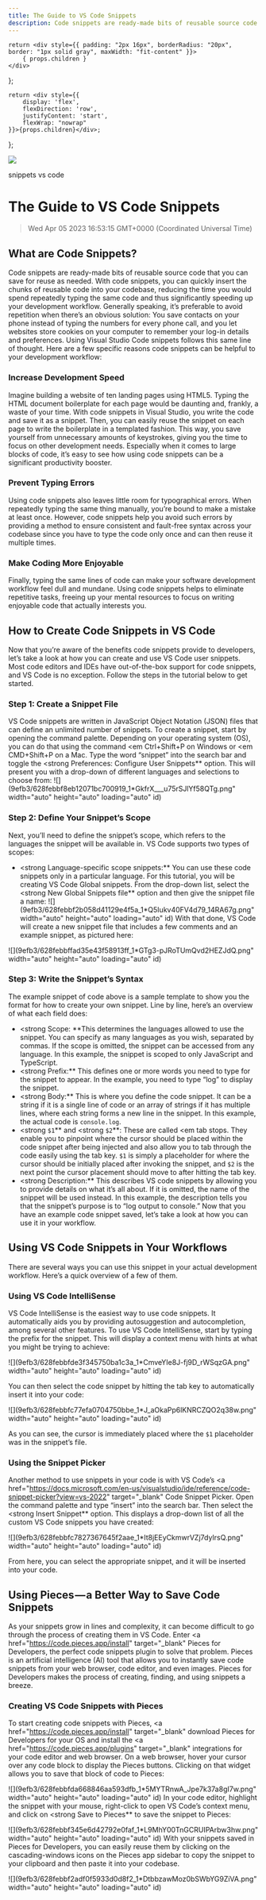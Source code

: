 ```yaml
---
title: The Guide to VS Code Snippets
description: Code snippets are ready-made bits of reusable source code that you can save for reuse as needed. With code snippets, you can quickly insert the chunks of reusable code into your codebase, reducing the time you would spend repeatedly typing the same code and thus significantly speeding up your development workflow.
---
```


    return <div style={{ padding: "2px 16px", borderRadius: "20px", border: "1px solid gray", maxWidth: "fit-content" }}>
        { props.children }
    </div>
};

    return <div style={{
        display: 'flex',
        flexDirection: 'row',
        justifyContent: 'start',
        flexWrap: "nowrap"
    }}>{props.children}</div>;

};

<link rel="canonical" href="https://code.pieces.app/blog/vs-code-snippets-guide" />

![](https://uploads-ssl.webflow.com/6143afec68f555387049efb3/62f2b12ad6406574f8e71f83_vscode-head.jpg)

<GridFlexRow><Tag>snippets</Tag> <Tag>vs code</Tag></GridFlexRow>

# The Guide to VS Code Snippets
> Wed Apr 05 2023 16:53:15 GMT+0000 (Coordinated Universal Time)

## What are Code Snippets?
Code snippets are ready-made bits of reusable source code that you can save for reuse as needed. With code snippets, you can quickly insert the chunks of reusable code into your codebase, reducing the time you would spend repeatedly typing the same code and thus significantly speeding up your development workflow.
Generally speaking, it’s preferable to avoid repetition when there’s an obvious solution: You save contacts on your phone instead of typing the numbers for every phone call, and you let websites store cookies on your computer to remember your log-in details and preferences. Using Visual Studio Code snippets follows this same line of thought.
Here are a few specific reasons code snippets can be helpful to your development workflow:

### Increase Development Speed
Imagine building a website of ten landing pages using HTML5. Typing the HTML document boilerplate for each page would be daunting and, frankly, a waste of your time.
With code snippets in Visual Studio, you write the code and save it as a snippet. Then, you can easily reuse the snippet on each page to write the boilerplate in a templated fashion.
This way, you save yourself from unnecessary amounts of keystrokes, giving you the time to focus on other development needs. Especially when it comes to large blocks of code, it’s easy to see how using code snippets can be a significant productivity booster.

### Prevent Typing Errors
Using code snippets also leaves little room for typographical errors. When repeatedly typing the same thing manually, you’re bound to make a mistake at least once. However, code snippets help you avoid such errors by providing a method to ensure consistent and fault-free syntax across your codebase since you have to type the code only once and can then reuse it multiple times.

### Make Coding More Enjoyable
Finally, typing the same lines of code can make your software development workflow feel dull and mundane. Using code snippets helps to eliminate repetitive tasks, freeing up your mental resources to focus on writing enjoyable code that actually interests you.

## How to Create Code Snippets in VS Code
Now that you’re aware of the benefits code snippets provide to developers, let’s take a look at how you can create and use VS Code user snippets.
Most code editors and IDEs have out-of-the-box support for code snippets, and VS Code is no exception. Follow the steps in the tutorial below to get started.

### Step 1: Create a Snippet File
VS Code snippets are written in JavaScript Object Notation (JSON) files that can define an unlimited number of snippets. To create a snippet, start by opening the command palette. Depending on your operating system (OS), you can do that using the command <em Ctrl+Shift+P on Windows or <em CMD+Shift+P on a Mac. Type the word “snippet” into the search bar and toggle the <strong Preferences: Configure User Snippets** option.
This will present you with a drop-down of different languages and selections to choose from:
![](9efb3/628febbf8eb12071bc700919_1*GkfrX___u75rSJlYf58QTg.png" width="auto" height="auto" loading="auto" id)

### Step 2: Define Your Snippet’s Scope
Next, you’ll need to define the snippet’s scope, which refers to the languages the snippet will be available in. VS Code supports two types of scopes:
- <strong Language-specific scope snippets:** You can use these code snippets only in a particular language.
For this tutorial, you will be creating VS Code Global snippets. From the drop-down list, select the <strong New Global Snippets file** option and then give the snippet file a name:
![](9efb3/628febbf2b058d41129e4f5a_1*Q5Iukv40FV4d79_14RA67g.png" width="auto" height="auto" loading="auto" id)
With that done, VS Code will create a new snippet file that includes a few comments and an example snippet, as pictured here:

![](9efb3/628febbffad35e43f58913ff_1*GTg3-pJRoTUmQvd2HEZJdQ.png" width="auto" height="auto" loading="auto" id)

### Step 3: Write the Snippet’s Syntax
The example snippet of code above is a sample template to show you the format for how to create your own snippet. Line by line, here’s an overview of what each field does:
- <strong Scope: **This determines the languages allowed to use the snippet. You can specify as many languages as you wish, separated by commas. If the scope is omitted, the snippet can be accessed from any language. In this example, the snippet is scoped to only JavaScript and TypeScript.
- <strong Prefix:** This defines one or more words you need to type for the snippet to appear. In the example, you need to type “log” to display the snippet.
- <strong Body:** This is where you define the code snippet. It can be a string if it is a single line of code or an array of strings if it has multiple lines, where each string forms a new line in the snippet. In this example, the actual code is `console.log`.
- <strong `$1`** and <strong `$2`**: These are called <em tab stops. They enable you to pinpoint where the cursor should be placed within the code snippet after being injected and also allow you to tab through the code easily using the tab key. `$1` is simply a placeholder for where the cursor should be initially placed after invoking the snippet, and `$2` is the next point the cursor placement should move to after hitting the tab key.
- <strong Description:** This describes VS code snippets by allowing you to provide details on what it’s all about. If it is omitted, the name of the snippet will be used instead. In this example, the description tells you that the snippet’s purpose is to “log output to console.”
Now that you have an example code snippet saved, let’s take a look at how you can use it in your workflow.

## Using VS Code Snippets in Your Workflows
There are several ways you can use this snippet in your actual development workflow. Here’s a quick overview of a few of them.

### Using VS Code IntelliSense
VS Code IntelliSense is the easiest way to use code snippets. It automatically aids you by providing autosuggestion and autocompletion, among several other features. To use VS Code IntelliSense, start by typing the prefix for the snippet. This will display a context menu with hints at what you might be trying to achieve:

![](9efb3/628febbfde3f345750ba1c3a_1*CmveYIe8J-fj9D_rWSqzGA.png" width="auto" height="auto" loading="auto" id)

You can then select the code snippet by hitting the tab key to automatically insert it into your code:

![](9efb3/628febbfc77efa0704750bbe_1*J_aOkaPp6lKNRCZQO2q38w.png" width="auto" height="auto" loading="auto" id)

As you can see, the cursor is immediately placed where the `$1` placeholder was in the snippet’s file.

### Using the Snippet Picker
Another method to use snippets in your code is with VS Code’s <a href="https://docs.microsoft.com/en-us/visualstudio/ide/reference/code-snippet-picker?view=vs-2022" target="_blank" Code Snippet Picker</a>. Open the command palette and type “insert” into the search bar. Then select the <strong Insert Snippet** option.
This displays a drop-down list of all the custom VS Code snippets you have created:

![](9efb3/628febbfc7827367645f2aae_1*It8jEEyCkmwrVZj7dyIrsQ.png" width="auto" height="auto" loading="auto" id)

From here, you can select the appropriate snippet, and it will be inserted into your code.

## Using Pieces — a Better Way to Save Code Snippets
As your snippets grow in lines and complexity, it can become difficult to go through the process of creating them in VS Code. Enter <a href="https://code.pieces.app/install" target="_blank" Pieces for Developers</a>, the perfect code snippets plugin to solve that problem.
Pieces is an artificial intelligence (AI) tool that allows you to instantly save code snippets from your web browser, code editor, and even images. Pieces for Developers makes the process of creating, finding, and using snippets a breeze.

### Creating VS Code Snippets with Pieces
To start creating code snippets with Pieces, <a href="https://code.pieces.app/install" target="_blank" download Pieces for Developers for your OS</a> and install the <a href="https://code.pieces.app/plugins" target="_blank" integrations</a> for your code editor and web browser.
On a web browser, hover your cursor over any code block to display the Pieces buttons. Clicking on that widget allows you to save that block of code to Pieces:

![](9efb3/628febbfda668846aa593dfb_1*5MYTRnwA_Jpe7k37a8gI7w.png" width="auto" height="auto" loading="auto" id)
In your code editor, highlight the snippet with your mouse, right-click to open VS Code’s context menu, and click on <strong Save to Pieces** to save the snippet to Pieces:

![](9efb3/628febbf345e6d42792e0faf_1*L9MhY00TnGCRUIPArbw3hw.png" width="auto" height="auto" loading="auto" id)
With your snippets saved in Pieces for Developers, you can easily reuse them by clicking on the cascading-windows icons on the Pieces app sidebar to copy the snippet to your clipboard and then paste it into your codebase.


![](9efb3/628febbf2adf0f5933d0d8f2_1*DtbbzawMoz0bSWbYG9ZiVA.png" width="auto" height="auto" loading="auto" id)
